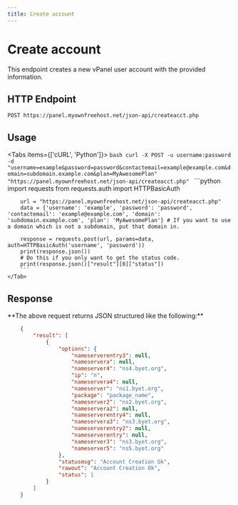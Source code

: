 ```yaml
---
title: Create account
---
```



# Create account
This endpoint creates a new vPanel user account with the provided information.


## HTTP Endpoint
`POST https://panel.myownfreehost.net/json-api/createacct.php`

## Usage

<Tabs items={['cURL', 'Python']}>
    <Tab>
        ```bash
        curl -X POST -u username:password -d "username=example&password=password&contactemail=example@example.com&domain=subdomain.example.com&plan=MyAwesomePlan" "https://panel.myownfreehost.net/json-api/createacct.php"
        ```
    </Tab>
    <Tab>
        ```python
        import requests
        from requests.auth import HTTPBasicAuth

        url = "https://panel.myownfreehost.net/json-api/createacct.php"
        data = {'username': 'example', 'password': 'password', 'contactemail': 'example@example.com', 'domain': 'subdomain.example.com', 'plan': 'MyAwesomePlan'} # If you want to use a domain which is not a subdomain, put that domain in.

        response = requests.post(url, params=data, auth=HTTPBasicAuth('username', 'password'))
        print(response.json())
        # Do this if you only want to get the status code.
        print(response.json()["result"][0]["status"])
        ```
    </Tab>
</Tabs>


## Response

<Callout emoji="💡">
**The above request returns JSON structured like the following:**

```json
    {
        "result": [
            {
                "options": {
                    "nameserverentry3": null,
                    "nameservera": null,
                    "nameserver4": "ns4.byet.org",
                    "ip": "n",
                    "nameservera4": null,
                    "nameserver": "ns1.byet.org",
                    "package": "package_name",
                    "nameserver2": "ns2.byet.org",
                    "nameservera2": null,
                    "nameserverentry4": null,
                    "nameservera3": "ns3.byet.org",
                    "nameserverentry2": null,
                    "nameserverentry": null,
                    "nameserver3": "ns3.byet.org",
                    "nameserver5": "ns5.byet.org"
                },
                "statusmsg": "Account Creation Ok",
                "rawout": "Account Creation Ok",
                "status": 1
            }
        ]
    }
```
</Callout>
